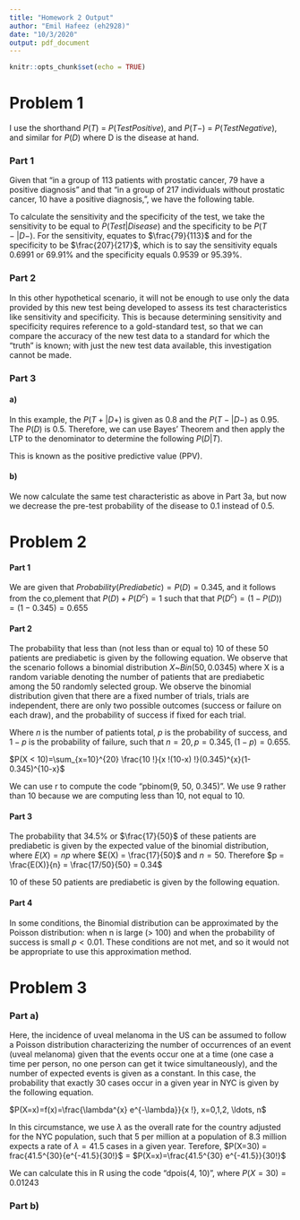 ```yaml
---
title: "Homework 2 Output"
author: "Emil Hafeez (eh2928)"
date: "10/3/2020"
output: pdf_document
---
```


```r
knitr::opts_chunk$set(echo = TRUE)
```

# Problem 1

I use the shorthand $P(T)$ = $P(Test Positive)$, and $P(T-)$ = $P(Test Negative)$, and similar for $P(D)$ where D is the disease at hand.

### Part 1
Given that "in a group of 113 patients with prostatic cancer, 79 have a positive diagnosis" and that "in a group of 217 individuals without prostatic cancer, 10 have a positive diagnosis,", we have the following table. 
\begin{center}
\begin{tabular}{|l|l|l|}
\hline & With Prostatic Cancer & Without Prostatic Cancer \\
\hline Test Positive (T) & 79 & 10 \\
\hline Test Negative (T-) & 34 & 207 \\
\hline Total & 113 & 217 \\
\hline
\end{tabular}
\end{center}

To calculate the sensitivity and the specificity of the test, we take the sensitivity to be equal to $P(Test | Disease)$ and the specificity to be $P(T- | D-)$. For the sensitivity, equates to $\frac{79}{113}$ and for the specificity to be $\frac{207}{217}$, which is to say the sensitivity equals $0.6991$ or $69.91$% and the specificity equals $0.9539$ or $95.39$%. 

### Part 2
In this other hypothetical scenario, it will not be enough to use only the data provided by this new test being developed to assess its test characteristics like sensitivity and specificity. This is because determining sensitivity and specificity requires reference to a gold-standard test, so that we can compare the accuracy of the new test data to a standard for which the "truth" is known; with just the new test data available, this investigation cannot be made.

### Part 3
#### a) 
In this example, the $P(T+| D+)$ is given as $0.8$ and the $P(T-|D-)$ as $0.95$. The $P(D)$ is $0.5$. Therefore, we can use Bayes' Theorem and then apply the LTP to the denominator to determine the following $P(D|T)$.

\begin{center}
$P(T|D)$ = $\frac{P(T|D)*P(D)}{P(T)}$ = $\frac{P(T|D)*P(D)}{P(T)}$ = $\frac{P(T|D)*P(D)}{P(T|D)P(D)+(P(T|D-)P(D-)}$ = $\frac{(0.8)(0.5)}{(0.8)(0.5)+(0.95)(0.5)}$ = $0.4571$. 
\end{center}

This is known as the positive predictive value (PPV).

#### b)

We now calculate the same test characteristic as above in Part 3a, but now we decrease the pre-test probability of the disease to 0.1 instead of 0.5. 

\begin{center}
$P(T|D)$ = $\frac{P(T|D)*P(D)}{P(T)}$ = $\frac{P(T|D)*P(D)}{P(T)}$ = $\frac{P(T|D)*P(D)}{P(T|D)P(D)+(P(T|D-)P(D-)}$ = $\frac{(0.8)(0.1)}{(0.8)(0.1)+(0.95)(0.9)}$ = $0.0856$. 
\end{center}


# Problem 2
#### Part 1 

We are given that $Probability(Prediabetic) = P(D) = 0.345$, and it follows from the co,plement that $P(D) + P(D^c) = 1$ such that that $P(D^c) = (1-P(D)) = (1-0.345) = 0.655$ 

#### Part 2

The probability that less than (not less than or equal to) 10 of these 50 patients are prediabetic is given by the following equation. We observe that the scenario follows a binomial distribution $X$~$Bin(50, 0.0345)$ where X is a random variable denoting the number of patients that are prediabetic among the 50 randomly selected group. We observe the binomial distribution given that there are a fixed number of trials, trials are independent, there are only two possible outcomes (success or failure on each draw), and the probability of success if fixed for each trial.

Where $n$ is the number of patients total, $p$ is the probability of success, and $1-p$ is the probability of failure, such that $n = 20, p = 0.345, (1-p) = 0.655$. 

$P(X < 10)=\sum_{x=10}^{20} \frac{10 !}{x !(10-x) !}(0.345)^{x}(1-0.345)^{10-x}$

We can use r to compute the code "pbinom(9, 50, 0.345)". We use 9 rather than 10 because we are computing less than 10, not equal to 10.

#### Part 3

The probability that 34.5% or $\frac{17}{50}$ of these patients are prediabetic is given by the expected value of the binomial distribution, where $E(X) = np$ where $E(X) = \frac{17}{50}$ and $n=50$. Therefore $p = \frac{E(X)}{n} = \frac{17/50}{50} = 0.34$

10 of these 50 patients are prediabetic is given by the following equation.

#### Part 4

In some conditions, the Binomial distribution can be approximated by the Poisson distribution: when n is large (> 100) and when the probability of success is small $p<0.01$. These conditions are not met, and so it would not be appropriate to use this approximation method. 


# Problem 3

### Part a)

Here, the incidence of uveal melanoma in the US can be assumed to follow a Poisson distribution characterizing the number of occurrences of an event (uveal melanoma) given that the events occur one at a time (one case a time per person, no one person can get it twice simultaneously), and the number of expected events is given as a constant. In this case, the probability that exactly 30 cases occur in a given year in NYC is given by the following equation.

$P(X=x)=f(x)=\frac{\lambda^{x} e^{-\lambda}}{x !}, x=0,1,2, \ldots, n$ 

In this circumstance, we use $\lambda$ as the overall rate for the country adjusted for the NYC population, such that 5 per million at a population of 8.3 million expects a rate of $\lambda = 41.5$ cases in a given year. Terefore,
$P(X=30) = frac{41.5^{30}{e^{-41.5}{30!}$  = $P(X=x)=\frac{41.5^{30} e^{-41.5}}{30!}$ 

We can calculate this in R using the code "dpois(4, 10)", where $P(X=30) = 0.01243$

### Part b)


